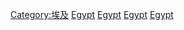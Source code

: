 {{Catnav|頁面分類|地理|国家|非洲国家|埃及}}
{{Catnav|頁面分類|地理|国家|按國家分類|各國地理}}
{{Catnav|頁面分類|各種主題的頁面分類|依大洲来作的分类|各大洲地理|非洲地理}}
{{Catnav|頁面分類|各種主題的頁面分類|按國家分類|各國地理}}
{{Commons category|Geography of Egypt}}

[[Category:埃及|Category:埃及]]
[[Category:非洲各国地理|Egypt]]
[[Category:亚洲各国地理|Egypt]]
[[Category:中東地理|Egypt]]
[[Category:北非地理|Egypt]]